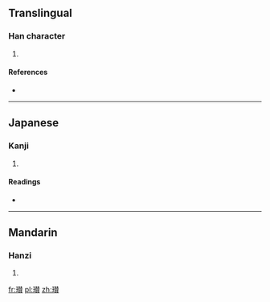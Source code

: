 ==Translingual==

===Han character===
{{Han char|rn=96|rad=玉|as=15|sn=19|four=|canj=一土手人金 (MGQOC)}}

# {{defn|Han|sort=玉15}}

====References====
* {{Han ref|kx=0744.350|dkj=21327|dj=1153.150|hdz=21144.100|uh=74C9|ud=29897}}

----

==Japanese==

===Kanji===
{{ja-kanji|grade=|rs=玉15}}

# {{defn|lang=ja|sort=玉15}}

====Readings====
* {{ja-readings|on=[[さん]] (san), [[ざん]] (zan)|kun=|nanori=}}

----

==Mandarin==

===Hanzi===
{{cmn-hanzi|pin=[[zàn]] ([[zan4]])|wg=tsan<sup>4</sup>}}

# {{defn|lang=cmn|sort=玉15}}

[[fr:瓉]]
[[pl:瓉]]
[[zh:瓉]]